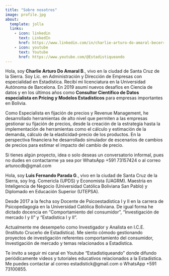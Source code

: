 ```yaml
---
title: "Sobre nosotros"
image: profile.jpg
about:
  template: jolla
  links:
    - icon: linkedin
      text: LinkedIn
      href: https://www.linkedin.com/in/charlie-arturo-do-amaral-becerra/
    - icon: youtube
      text: Youtube
      href: https://www.youtube.com/@Estadistiqueando
---
```


Hola, soy **Charlie Arturo Do Amaral B**., vivo en la ciudad de Santa Cruz de la Sierra. Soy Lic. en Administración y Dirección de Empresas con especialidad en Estadística. Recibí mi licenciatura en la Universidad Autónoma de Barcelona. En 2019 asumí nuevos desafíos en Ciencia de datos y en los últimos años como **Consultor Científico de Datos** **especialista en Pricing y Modelos Estadísticos** para empresas importantes en Bolivia.

Como Especialista en fijación de precios y Revenue Management, he desarrollado herramientas de alto nivel que permiten a las empresas gestionar su fijación de precios, desde la creación de la estrategia hasta la implementación de herramientas como el cálculo y estimación de la demanda, cálculo de la elasticidad-precio de los productos. En la perspectiva financiera he desarrollado simulador de escenarios de cambios de precios para estimar el impacto del cambio de precio.

Si tienes algún proyecto, idea o solo deseas un conversatorio informal, pues no dudes en contactarme ya sea por WhatsApp +591 73157424 o al correo arturocdb\@gmail.com

Hola, soy **Luis Fernando Parada G**., vivo en la ciudad de Santa Cruz de la Sierra, soy Ing. Comericla (UPDS) y Economista (UAGRM). Maestría en Inteligencia de Negocio (Universidad Católica Boliviana San Pablo) y Diplomado en Educación Superior (UTEPSA).

Desde 2017 a la fecha soy Docente de Psicoestadística I y II en la carrera de Psicopedagogía en la Universidad Católica Boliviana. De igual forma he dictado docencia en "Comportamiento del consumidor", "Investigación de mercado I y II" y "Estadística I y II".

Actualmente me desempeño como Investigador y Analista en I.C.E. (Instituto Cruceño de Estadística). Me siento cómodo gestionando proyectos de investigación referentes comportamiento del consumidor, Investigación de mercado y temas relacionados a Estadística.

Te invito a seguir mi canal en Youtube "Estadistiqueando" donde difundo periódicamente videos y tutoriales educativos relacionados a la Estadística. Me puedes contactar al correo estadistick\@gmail.com o WhatsApp +591 73100855.
